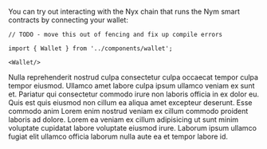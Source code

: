 
You can try out interacting with the Nyx chain that runs the Nym smart contracts by connecting your wallet:

```tsx
// TODO - move this out of fencing and fix up compile errors

import { Wallet } from '../components/wallet';

<Wallet/>
```

Nulla reprehenderit nostrud culpa consectetur culpa occaecat tempor culpa tempor eiusmod. Ullamco amet labore culpa ipsum ullamco veniam ex sunt et. Pariatur qui consectetur commodo irure non laboris officia in ex dolor eu. Quis est quis eiusmod non cillum ea aliqua amet excepteur deserunt. Esse commodo anim Lorem enim nostrud veniam ex cillum commodo proident laboris ad dolore. Lorem ea veniam ex cillum adipisicing ut sunt minim voluptate cupidatat labore voluptate eiusmod irure. Laborum ipsum ullamco fugiat elit ullamco officia laborum nulla aute ea et tempor labore id.

